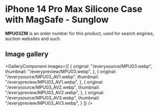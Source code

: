 
# iPhone 14 Pro Max Silicone Case with MagSafe - Sunglow

<Callout type='info' emoji='👉🏻'>**MPU03ZM** is an order number for this product, used for search engines, auction websites and such.</Callout>

## Image gallery

<GalleryComponent
    images={[
      {
        original: "/everysource/MPU03.webp",
        thumbnail: "/everypreview/MPU03.webp",
      },
      {
        original: "/everysource/MPU03_AV1.webp",
        thumbnail: "/everypreview/MPU03_AV1.webp",
      },
      {
        original: "/everysource/MPU03_AV2.webp",
        thumbnail: "/everypreview/MPU03_AV2.webp",
      },
      {
        original: "/everysource/MPU03_AV3.webp",
        thumbnail: "/everypreview/MPU03_AV3.webp",
      }
    ]}
  />
